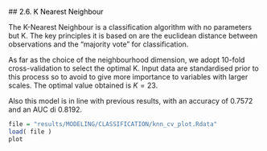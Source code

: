 ##<a name="26_KNN" style="pointer-events: none; cursor: default;" ><font color="black"> 2.6. K Nearest Neighbour</font></a>


The K-Nearest Neighbour is a classification algorithm with no parameters but K. The key principles it is based on are the euclidean distance between observations and the "majority vote" for classification.

As far as the choice of the neighbourhood dimension, we adopt 10-fold cross-validation to select the optimal K. Input data are standardised prior to this process so to avoid to give more importance to variables with larger scales. The optimal value obtained is $K=23$.

Also this model is in line with previous results, with an accuracy of 0.7572 and an AUC di 0.8192.

```r

file = "results/MODELING/CLASSIFICATION/knn_cv_plot.Rdata"
load( file )
plot
```


<br></br>
<br></br>
